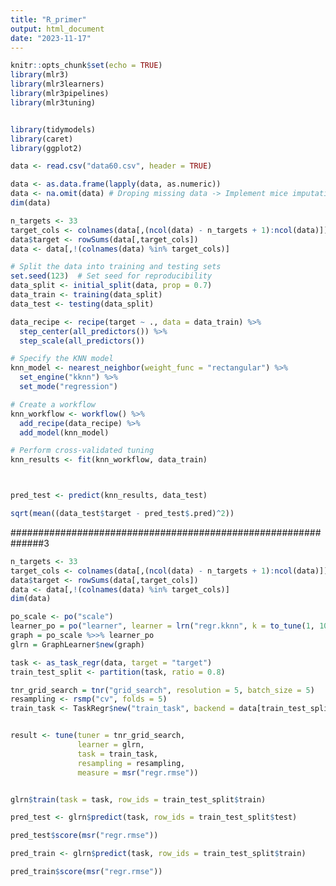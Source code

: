 ```yaml
---
title: "R_primer"
output: html_document
date: "2023-11-17"
---
```


```r
knitr::opts_chunk$set(echo = TRUE)
library(mlr3)
library(mlr3learners)
library(mlr3pipelines)
library(mlr3tuning)


library(tidymodels)
library(caret)
library(ggplot2)
```


```r
data <- read.csv("data60.csv", header = TRUE)
```

```r
data <- as.data.frame(lapply(data, as.numeric))
data <- na.omit(data) # Droping missing data -> Implement mice imputation
dim(data)
```

```r
n_targets <- 33
target_cols <- colnames(data[,(ncol(data) - n_targets + 1):ncol(data)])
data$target <- rowSums(data[,target_cols])
data <- data[,!(colnames(data) %in% target_cols)]
```


```r
# Split the data into training and testing sets
set.seed(123)  # Set seed for reproducibility
data_split <- initial_split(data, prop = 0.7)
data_train <- training(data_split)
data_test <- testing(data_split)

data_recipe <- recipe(target ~ ., data = data_train) %>%
  step_center(all_predictors()) %>%
  step_scale(all_predictors())

# Specify the KNN model
knn_model <- nearest_neighbor(weight_func = "rectangular") %>%
  set_engine("kknn") %>%
  set_mode("regression")

# Create a workflow
knn_workflow <- workflow() %>%
  add_recipe(data_recipe) %>%
  add_model(knn_model)

# Perform cross-validated tuning
knn_results <- fit(knn_workflow, data_train)




```


```r
pred_test <- predict(knn_results, data_test)
```


```r
sqrt(mean((data_test$target - pred_test$.pred)^2))

```















##############################################################3

```r
n_targets <- 33
target_cols <- colnames(data[,(ncol(data) - n_targets + 1):ncol(data)])
data$target <- rowSums(data[,target_cols])
data <- data[,!(colnames(data) %in% target_cols)]
dim(data)
```



```r
po_scale <- po("scale")
learner_po = po("learner", learner = lrn("regr.kknn", k = to_tune(1, 10)))
graph = po_scale %>>% learner_po
glrn = GraphLearner$new(graph)

task <- as_task_regr(data, target = "target")
train_test_split <- partition(task, ratio = 0.8)

tnr_grid_search = tnr("grid_search", resolution = 5, batch_size = 5)
resampling <- rsmp("cv", folds = 5)
train_task <- TaskRegr$new("train_task", backend = data[train_test_split$train,], target = "target")


result <- tune(tuner = tnr_grid_search,
               learner = glrn, 
               task = train_task, 
               resampling = resampling, 
               measure = msr("regr.rmse"))


glrn$train(task = task, row_ids = train_test_split$train)

pred_test <- glrn$predict(task, row_ids = train_test_split$test)

pred_test$score(msr("regr.rmse"))

pred_train <- glrn$predict(task, row_ids = train_test_split$train)

pred_train$score(msr("regr.rmse"))

```



